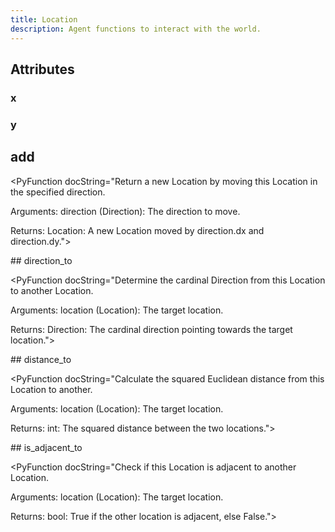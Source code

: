 ```yaml
---
title: Location
description: Agent functions to interact with the world.
---
```



## Attributes

### x

<PyAttribute type="int" default="x" docString="The x-coordinate." />

### y

<PyAttribute type="int" default="y" docString="The y-coordinate." />


## add

<PyFunction docString="Return a new Location by moving this Location in the specified direction.

Arguments:
    direction (Direction): The direction to move.

Returns:
    Location: A new Location moved by direction.dx and direction.dy.">
<PyParameter name="direction" type="Direction">
  
</PyParameter>
</PyFunction>
## direction_to

<PyFunction docString="Determine the cardinal Direction from this Location to another Location.

Arguments:
    location (Location): The target location.

Returns:
    Direction: The cardinal direction pointing towards the target location.">
<PyParameter name="location" type="Location">
  
</PyParameter>
</PyFunction>
## distance_to

<PyFunction docString="Calculate the squared Euclidean distance from this Location to another.

Arguments:
    location (Location): The target location.

Returns:
    int: The squared distance between the two locations.">
<PyParameter name="location" type="Location">
  
</PyParameter>
</PyFunction>
## is_adjacent_to

<PyFunction docString="Check if this Location is adjacent to another Location.

Arguments:
    location (Location): The target location.

Returns:
    bool: True if the other location is adjacent, else False.">
<PyParameter name="location" type="Location">
  
</PyParameter>
</PyFunction>
